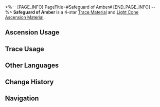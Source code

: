 <%-- [PAGE_INFO]
PageTitle=#Safeguard of Amber#
[END_PAGE_INFO] --%>
{{Item Infobox
|id          = 110143
|image       = Item Safeguard of Amber.png
|type        = Trace Material
|type2       = Light Cone Ascension Material
|invCategory = Upgrade Materials
|rarity      = 4
|effect      = 
|description = An unusual shield embedded with ambers mined from beyond the skies. Used to level up Traces significantly for {{Color|h|Preservation}} characters.
|source1     = [[Calyx (Supply Zone)]]
|source2     = [[Omni-Synthesizer]] &mdash; Material Synthesis
|source3     = [[Omni-Synthesizer]] &mdash; Material Exchange
}}
{{Description|The wielder of this shield is seemingly protected by an invisible shield wall, immune to fiery arrows or mountainous claws.<br />Ancient legends entail a war where a tribal hero wielding a bronze shield charged to their death against a Leviathan, together with warriors armed with fiery spears.<br />This shield is a witness to that war.<br /><br />''"Do not cross the line."''}}
'''Safeguard of Amber''' is a 4-star [[Trace Material]] and [[Light Cone Ascension Material]].

==Ascension Usage==
{{Ascension Usage}}

==Trace Usage==
{{Trace Usage}}

==Other Languages==
{{Other Languages
|en   = Safeguard of Amber
|zhs  = 琥珀的坚守
|zht  = 琥珀的堅守
|ja   = 琥珀の堅守
|ko   = 앰버의 수호
|es   = Custodia de ámbar
|fr   = Protection d'ambre
|ru   = Страж янтаря
|th   = Safeguard of Amber
|vi   = Hổ Phách Kiên Cố
|de   = Schutz des Bernsteins
|id   = Safeguard of Amber
|pt   = Proteção de Âmbar
}}

==Change History==
{{Change History|1.0}}

==Navigation==
{{Upgrade Material Navbox}}